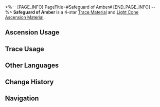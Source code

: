 <%-- [PAGE_INFO]
PageTitle=#Safeguard of Amber#
[END_PAGE_INFO] --%>
{{Item Infobox
|id          = 110143
|image       = Item Safeguard of Amber.png
|type        = Trace Material
|type2       = Light Cone Ascension Material
|invCategory = Upgrade Materials
|rarity      = 4
|effect      = 
|description = An unusual shield embedded with ambers mined from beyond the skies. Used to level up Traces significantly for {{Color|h|Preservation}} characters.
|source1     = [[Calyx (Supply Zone)]]
|source2     = [[Omni-Synthesizer]] &mdash; Material Synthesis
|source3     = [[Omni-Synthesizer]] &mdash; Material Exchange
}}
{{Description|The wielder of this shield is seemingly protected by an invisible shield wall, immune to fiery arrows or mountainous claws.<br />Ancient legends entail a war where a tribal hero wielding a bronze shield charged to their death against a Leviathan, together with warriors armed with fiery spears.<br />This shield is a witness to that war.<br /><br />''"Do not cross the line."''}}
'''Safeguard of Amber''' is a 4-star [[Trace Material]] and [[Light Cone Ascension Material]].

==Ascension Usage==
{{Ascension Usage}}

==Trace Usage==
{{Trace Usage}}

==Other Languages==
{{Other Languages
|en   = Safeguard of Amber
|zhs  = 琥珀的坚守
|zht  = 琥珀的堅守
|ja   = 琥珀の堅守
|ko   = 앰버의 수호
|es   = Custodia de ámbar
|fr   = Protection d'ambre
|ru   = Страж янтаря
|th   = Safeguard of Amber
|vi   = Hổ Phách Kiên Cố
|de   = Schutz des Bernsteins
|id   = Safeguard of Amber
|pt   = Proteção de Âmbar
}}

==Change History==
{{Change History|1.0}}

==Navigation==
{{Upgrade Material Navbox}}